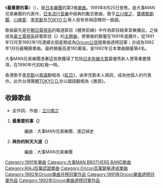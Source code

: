 {{Infobox_Single
| Name = 最重要的事<br /><small>（{{lang|ja|それが大事}}）</small>
| Artist = {{link-ja|大事MAN兄弟樂團|大事MANブラザーズバンド}}
| Released = 1991年8月25日
| Recorded = 
| Genre = [[日本流行音樂|J-POP]]
| Length =
| Label = {{link-ja|FAN HOUSE|BMG JAPAN}}
| Producer =
| Reviews =
| Chart position =
* 週榜最高排行第1名（[[Oricon公信榜|Oricon]]）
* 1992年1月度月榜排行第1名（Oricon）
* 1992年度年榜排行第4名（Oricon）
| Writer = 立川俊之
| Last single = {{lang|ja|何だっつんだSummer}} <br />（1991年）
| This single = {{lang|ja|'''それが大事'''}} <br />（1991年）
| Next single = {{lang|ja|[[唱起歌來|うたをうたおう]]}}<br />（1992年）
}}
{{japanese|それが大事|それがだいじ|Sore ga daiji}}
《'''最重要的事'''》（{{jpn|j=それが大事|rm=Sore ga Daiji}}），是[[日本|日本]][[樂團|樂團]]{{link-ja|大事MAN兄弟樂團|大事MANブラザーズバンド}}的第3張[[單曲|單曲]]。1991年8月25日發售。是大事MAN兄弟樂團的代表作，[[J-POP|日本流行音樂]]中經典的勵志歌曲，歌手[[立川俊之|立川俊之]]、[[寶塚歌劇團|寶塚歌劇團]]、[[川嶋愛|川嶋愛]]、[[李克勤|李克勤]]及[[TOKYO_D.|TOKYO D.]]等人皆有參與詮釋同一曲調。

歌曲最先是在[[全日本新聞網|朝日電視系]]的報道節目《體育前線》中作為節目結束音樂播出，之後成為[[富士電視台|富士電視系]]綜藝節目《{{lang|ja|邦ちゃんのやまだかつてないテレビ}}》的[[主題曲|主題曲]]，使單曲的銷量在1991年底飆升，從1991年12月至1992年1月連續五個星期成為[[Oricon公信榜|Oricon公信榜]]單曲週榜冠軍；亦成為1992年1月份最暢銷單曲。最終銷量高達180萬張，是1992年日本單曲銷量第4名。

大事MAN兄弟樂團憑著這首歌獲得了包括[[日本有線大賞|日本有線大賞]]最優秀新人賞等重要獎項，在1990年代初紅極一時。

香港歌手[[李克勤|李克勤]]以[[粵語|粵語]]翻唱為《[[紅日_(專輯)|紅日]]》，由李克勤本人填詞，成為他個人的代表作。此外台灣團體[[TOKYO_D.|TOKYO D.]]亦以國語翻唱為《邀請》。

==收錄歌曲==
*全作詞、作曲：[[立川俊之|立川俊之]]
# '''最重要的事（{{lang|ja|それが大事}}）'''
#:編曲：大事MAN兄弟樂團、渡辺禎史
# '''與你的秋天大道（{{lang|ja|Autumn Avenueを君と}}）'''
#:編曲：大事MAN兄弟樂團

{{Oricon單曲月榜冠軍 (1990年代前期)|1992年1月}}

{{DEFAULTSORT:Sorega Daiji}}
[[Category:1991年單曲|Category:1991年單曲]]
[[Category:大事MAN_BROTHERS_BAND歌曲|Category:大事MAN BROTHERS BAND歌曲]]
[[Category:RIAJ百萬認證單曲|Category:RIAJ百萬認證單曲]]
[[Category:Oricon百萬銷量達成單曲|Category:Oricon百萬銷量達成單曲]]
[[Category:1992年Oricon單曲月榜冠軍作品|Category:1992年Oricon單曲月榜冠軍作品]]
[[Category:1991年Oricon單曲週榜冠軍作品|Category:1991年Oricon單曲週榜冠軍作品]]
[[Category:1992年Oricon單曲週榜冠軍作品|Category:1992年Oricon單曲週榜冠軍作品]]